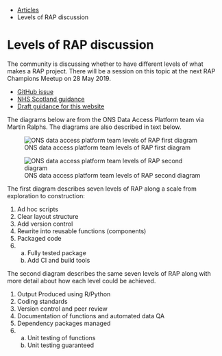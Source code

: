 ::: {.breadcrumbs}
* [Articles](articles.html)
* Levels of RAP discussion
:::

# Levels of RAP discussion

The community is discussing whether to have different levels of what makes a RAP
project.  There will be a session on this topic at the next RAP Champions Meetup
on 28 May 2019.

* [GitHub issue](https://github.com/ukgovdatascience/rap-website/issues/25)
* [NHS Scotland guidance](https://www.isdscotland.org/About-ISD/Methodologies/_docs/Reproducible_Analytical_Pipelines_paper_v1.4.pdf)
* [Draft guidance for this website](https://docs.google.com/document/d/1LA0xkCj6G8lEezAYfBGlKgsKNiISofh0eNEg6126CXU/edit)

The diagrams below are from the ONS Data Access Platform team via Martin Ralphs.
The diagrams are also described in text below.

![ONS data access platform team levels of RAP first diagram](./images/ons-rap-levels-1.png)

![ONS data access platform team levels of RAP second diagram](./images/ons-rap-levels-2.png)

The first diagram describes seven levels of RAP along a scale from exploration
to construction:

1. Ad hoc scripts
2. Clear layout structure
3. Add version control
4. Rewrite into reusable functions
(components)
5. Packaged code
6.
  a. Fully tested package
  b. Add CI and build tools

The second diagram describes the same seven levels of RAP along with more detail
about how each level could be achieved.

1. Output Produced using R/Python
2. Coding standards
3. Version control and peer review
4. Documentation of functions and automated data QA
5. Dependency packages managed
6.
  a. Unit testing of functions
  b. Unit testing guaranteed
